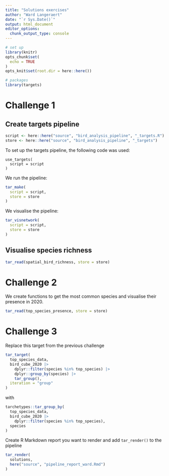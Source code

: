 ```yaml
---
title: "Solutions exercises"
author: "Ward Langeraert"
date: "`r Sys.Date()`"
output: html_document
editor_options: 
  chunk_output_type: console
---
```


```r
# set up
library(knitr)
opts_chunk$set(
  echo = TRUE
)
opts_knit$set(root.dir = here::here())
```

```r
# packages
library(targets)
```

# Challenge 1
## Create targets pipeline

```r
script <- here::here("source", "bird_analysis_pipeline", "_targets.R")
store <- here::here("source", "bird_analysis_pipeline", "_targets")
```

To set up the targets pipeline, the following code was used:

```
use_targets(
  script = script
)
```

We run the pipeline:

```r
tar_make(
  script = script,
  store = store
)
```

We visualise the pipeline:

```r
tar_visnetwork(
  script = script,
  store = store
)
```

## Visualise species richness

```r
tar_read(spatial_bird_richness, store = store)
```

# Challenge 2

We create functions to get the most common species and visualise their presence in 2020.

```r
tar_read(top_species_presence, store = store)
```

# Challenge 3

Replace this target from the previous challenge

```r
tar_target(
  top_species_data,
  bird_cube_2020 |>
    dplyr::filter(species %in% top_species) |>
    dplyr::group_by(species) |>
    tar_group(),
  iteration = "group"
)
```

with

```r
tarchetypes::tar_group_by(
  top_species_data,
  bird_cube_2020 |>
    dplyr::filter(species %in% top_species),
  species
)
```

Create R Markdown report you want to render and add `tar_render()` to the pipeline

```r
tar_render(
  solutions,
  here("source", "pipeline_report_ward.Rmd")
)
```
